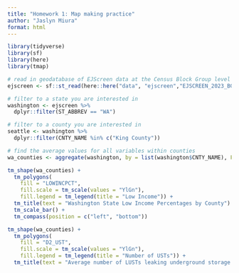 ```yaml
---
title: "Homework 1: Map making practice"
author: "Jaslyn Miura"
format: html
---
```



```r
library(tidyverse)
library(sf)
library(here)
library(tmap)

# read in geodatabase of EJScreen data at the Census Block Group level
ejscreen <- sf::st_read(here::here("data", "ejscreen","EJSCREEN_2023_BG_StatePct_with_AS_CNMI_GU_VI.gdb")) 

# filter to a state you are interested in
washington <- ejscreen %>%
  dplyr::filter(ST_ABBREV == "WA") 

# filter to a county you are interested in
seattle <- washington %>%
  dplyr::filter(CNTY_NAME %in% c("King County"))

# find the average values for all variables within counties
wa_counties <- aggregate(washington, by = list(washington$CNTY_NAME), FUN = mean)


```


```r

tm_shape(wa_counties) +
  tm_polygons(
    fill = "LOWINCPCT",
    fill.scale = tm_scale(values = "YlGn"),
    fill.legend = tm_legend(title = "Low Income")) +
  tm_title(text = "Washington State Low Income Percentages by County") +
  tm_scale_bar() +
  tm_compass(position = c("left", "bottom"))


```

```r

tm_shape(wa_counties) +
  tm_polygons(
    fill = "D2_UST",
    fill.scale = tm_scale(values = "YlGn"),
    fill.legend = tm_legend(title = "Number of USTs")) +
  tm_title(text = "Average number of LUSTs leaking underground storage tanks")

```

```r

```

